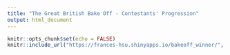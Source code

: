 ```yaml
---
title: "The Great British Bake Off - Contestants' Progression"
output: html_document
---
```


```r
knitr::opts_chunk$set(echo = FALSE)
knitr::include_url("https://frances-hsu.shinyapps.io/bakeoff_winner/", height=500)
```

